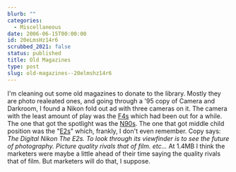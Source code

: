 ```yaml
---
blurb: ""
categories:
  - Miscellaneous
date: 2006-06-15T00:00:00
id: 20eLmsHz14r6
scrubbed_2021: false
status: published
title: Old Magazines
type: post
slug: old-magazines--20elmshz14r6
---
```


I'm cleaning out some old magazines to donate to the library.
Mostly they are photo realeated ones, and going through a '95 copy
of Camera and Darkroom, I found a Nikon fold out ad with three
cameras on it. The camera with the least amount of play was the
[F4s](http://www.mir.com.my/rb/photography/companies/nikon/htmls/models/htmls/slr88.htm#f4)
which had been out for a while. The one that got the spotlight was
the
[N90s](http://www.mir.com.my/rb/photography/companies/nikon/htmls/models/htmls/slr9294.htm#f90x).
The one that got middle child position was the
"[E2s](http://www.mir.com.my/rb/photography/companies/nikon/htmls/models/digitalSLRs/E2E2s/index.htm)"
which, frankly, I don't even remember. Copy says:
*The Digital Nikon*
*The E2s. To look through its viewfinder is to see the future of photography.*
*Picture quality rivals that of film.* *etc...* At 1.4MB I think
the marketers were maybe a little ahead of their time saying the
quality rivals that of film. But marketers will do that, I suppose.